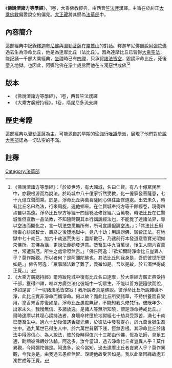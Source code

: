 {{佛教}}
《'''佛說濟諸方等學經'''》，1卷，大乘佛教經典，由西晉[[竺法護|竺法護]]漢譯。主旨在於糾正[[大乘佛教|大乘佛教]]偏愛說空的偏見。[[大正藏|大正藏]]將其歸為[[法華部|法華部]]中。

==內容簡介==
這部經典中記錄[[釋迦牟尼佛|釋迦牟尼佛]]與[[彌勒菩薩|彌勒菩薩]]在[[靈鷲山|靈鷲山]]的對話。釋迦牟尼佛自說[[阿彌陀佛|阿彌陀佛]]過去生為淨命比丘，他是為達摩比丘（法比丘）。因為達摩比丘已習得[[大乘|大乘]][[諸法皆空|空法]]，能記誦一千部大乘經典，[[坐禪|坐禪]]時已有[[四禪|四禪]]，只承認[[諸法皆空|諸法皆空]]，毀謗淨命比丘，死後墮入地獄。也因此，阿彌陀佛在[[淨土|淨土]][[成佛|成佛]]而他在[[五濁惡世|五濁惡世]]成佛<ref>《佛說濟諸方等學經》：「於彼世時，有大國城，名曰仁賢。有八十億眾民居中，亦觀根源而為說法。於時城中八十億家忻然受教，化一億家發菩薩意，七十九億立聲聞乘。於是，淨命比丘與萬菩薩同心俱往詣修道處。出去未久，時有比丘名曰為法，行來周旋，遠他鄉來。在仁賢城奉持方等千餘經卷，現得四禪自以為遠。淨命比丘學方等經十四億卷及修餘經六百萬卷，時法比丘在仁賢城惟但宣散一品法教，不知隨時觀其本行講說經法也，不能覺了達諸法界，專以空法而開化之，言一切法空悉無所有，所可宣講但論空法。」；「其法比丘用懷毒心誹謗智士，壽終之後墮地獄中，竟八十劫；用誹謗佛、毀呰正法，在地獄中七十劫已，加六十劫迷荒失志；盡斯數已，乃逮前行本發道意香寶光明如來佛所。其佛為講，更說法義勸發道意。墮畜生中九百萬世，後生人間六百萬世，常遭貧厄，所生之處常啞無舌。」「佛告阿逸：『欲知爾時淨命比丘豈異人乎？莫作斯觀。所以者何？是阿彌陀佛也。其法比丘則我身是，吾於彼世所更如是。」佛告阿逸：「眾事諸法難了難了，義微如是。吾以是故，於五濁世得成正覺。』」</ref><ref>《大乘方廣總持經》爾時跋陀城中復有比丘名曰達摩，於大乘經方廣正典受持千部，獲得四禪，唯以方廣空法化彼城中一切眾生，不能以善方便隨欲而說，作如是言：『一切諸法悉皆空寂！我所說者真是佛說。彼淨命比丘所說雜穢不淨，此比丘實非淨命而稱淨命。何以故？而此比丘所受諸華，不持供養而自受用，塗香末香亦復如是。淨命比丘愚痴無智，不能知我久修梵行。彼既年少、出家未久，我慢無信、多諸放逸。是諸人等無所知曉，謂是淨命持戒比丘。』爾時達摩以其噁心謗持法者，身壞命終墮於地獄經七十劫具受眾苦，滿七十劫已墮畜生中。過六十劫後值遇香寶光佛，於彼法中發菩提心，於九萬世猶生畜生中。過九萬世已得生人中，於六萬世貧窮下賤，恆無舌根。其淨命比丘於諸法中得淨信心、為人說法，彼於後時得值六十三那由他佛，恆為法師，具足五通，勸請彼佛轉妙法輪。阿逸多，汝今當知，過去淨命比丘者豈異人乎？莫作異觀，今阿彌陀佛是。阿逸多，汝今當知，過去達摩比丘者豈異人乎？莫作異觀，今我身是。由我過去愚痴無智、毀謗他故受苦如是。我以此業因緣故處五濁世成等正覺。</ref>

==版本==
*《佛說濟諸方等學經》，1卷，西晉竺法護譯
*《大乘方廣總持經》，1卷，隋毘尼多流支譯

==歷史考證==
這部經典以[[彌勒菩薩|彌勒菩薩]]為主，可能源自於早期的[[瑜伽行唯識學派|瑜伽行唯識學派]]，展現了他們對於[[說大空部|說大空部]]認為一切法空的不滿。

==註釋==
{{reflist}}

{{China-buddhism-book-fahua}}
[[Category:法華部|Category:法華部]]